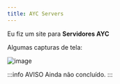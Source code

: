 ```yaml
---
title: AYC Servers
---
```


Eu fiz um site para **Servidores AYC**

Algumas capturas de tela:

![image](https://user-images.githubusercontent.com/93576144/219017052-2efee9fe-7b89-4a58-9927-bc2c33569814.png)


:::info AVISO
Ainda não concluído.
:::
